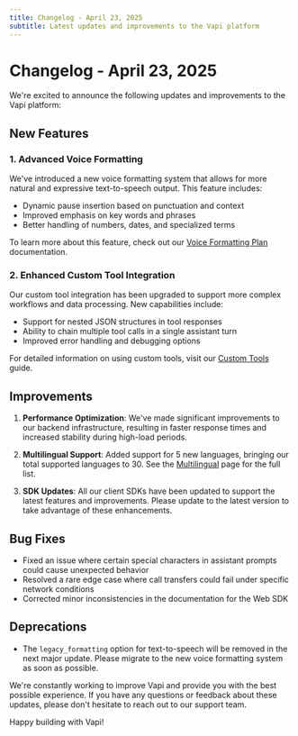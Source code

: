 ```yaml
---
title: Changelog - April 23, 2025
subtitle: Latest updates and improvements to the Vapi platform
---
```


# Changelog - April 23, 2025

We're excited to announce the following updates and improvements to the Vapi platform:

## New Features

### 1. Advanced Voice Formatting

We've introduced a new voice formatting system that allows for more natural and expressive text-to-speech output. This feature includes:

- Dynamic pause insertion based on punctuation and context
- Improved emphasis on key words and phrases
- Better handling of numbers, dates, and specialized terms

To learn more about this feature, check out our [Voice Formatting Plan](../assistants/voice-formatting-plan) documentation.

### 2. Enhanced Custom Tool Integration

Our custom tool integration has been upgraded to support more complex workflows and data processing. New capabilities include:

- Support for nested JSON structures in tool responses
- Ability to chain multiple tool calls in a single assistant turn
- Improved error handling and debugging options

For detailed information on using custom tools, visit our [Custom Tools](../tools/custom-tools) guide.

## Improvements

1. **Performance Optimization**: We've made significant improvements to our backend infrastructure, resulting in faster response times and increased stability during high-load periods.

2. **Multilingual Support**: Added support for 5 new languages, bringing our total supported languages to 30. See the [Multilingual](../customization/multilingual) page for the full list.

3. **SDK Updates**: All our client SDKs have been updated to support the latest features and improvements. Please update to the latest version to take advantage of these enhancements.

## Bug Fixes

- Fixed an issue where certain special characters in assistant prompts could cause unexpected behavior
- Resolved a rare edge case where call transfers could fail under specific network conditions
- Corrected minor inconsistencies in the documentation for the Web SDK

## Deprecations

- The `legacy_formatting` option for text-to-speech will be removed in the next major update. Please migrate to the new voice formatting system as soon as possible.

We're constantly working to improve Vapi and provide you with the best possible experience. If you have any questions or feedback about these updates, please don't hesitate to reach out to our support team.

Happy building with Vapi!